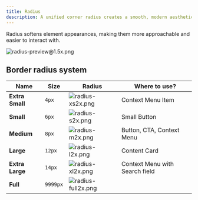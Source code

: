 ```yaml
---
title: Radius
description: A unified corner radius creates a smooth, modern aesthetic that enhances user experience through visual consistency.
---
```



Radius softens element appearances, making them more approachable and easier to interact with.

![radius-preview@1.5x.png](/assets/design/radius-preview1.5x.png)

## Border radius system

| Name            | Size     | Radius                                                                                                            | Where to use?                  |
| --------------- | -------- | ----------------------------------------------------------------------------------------------------------------- | ------------------------------ |
| **Extra Small** | `4px`    | <Image width={36} height={24} src="/assets/design/radius-xs2x.png" alt="radius-xs2x.png" className="my-0"  />     | Context Menu Item              |
| **Small**       | `6px`    | <Image width={36} height={24} src="/assets/design/radius-s2x.png" alt="radius-s2x.png" className="my-0"  />       | Small Button                   |
| **Medium**      | `8px`    | <Image width={36} height={24} src="/assets/design/radius-m2x.png" alt="radius-m2x.png" className="my-0"  />       | Button, CTA, Context Menu      |
| **Large**       | `12px`   | <Image width={36} height={24} src="/assets/design/radius-l2x.png" alt="radius-l2x.png" className="my-0"  />       | Content Card                   |
| **Extra Large** | `14px`   | <Image width={36} height={24} src="/assets/design/radius-xl2x.png" alt="radius-xl2x.png" className="my-0"  />     | Context Menu with Search field |
| **Full**        | `9999px` | <Image width={36} height={24} src="/assets/design/radius-full2x.png" alt="radius-full2x.png" className="my-0"  /> |                                |

